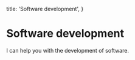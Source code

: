 
  title: 'Software development',
}

# Software development

I can help you with the development of software.

<Contact />
